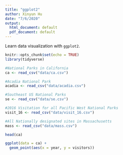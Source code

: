 ```yaml
---
title: "ggplot2"
author: Xinyun Hu
date: "7/6/2020"
output:
  html_document: default
  pdf_document: default
---
```

Learn data visualization with `ggplot2`.
```r
knitr::opts_chunk$set(echo = TRUE)
library(tidyverse)
```

```r
#National Parks in California
ca <- read_csv("data/ca.csv") 

#Acadia National Park
acadia <- read_csv("data/acadia.csv")

#Southeast US National Parks
se <- read_csv("data/se.csv")

#2016 Visitation for all Pacific West National Parks
visit_16 <- read_csv("data/visit_16.csv")

#All Nationally designated sites in Massachusetts
mass <- read_csv("data/mass.csv")
```
```r
head(ca)
```
```r
ggplot(data = ca) + 
  geom_point(aes(x = year, y = visitors))
```